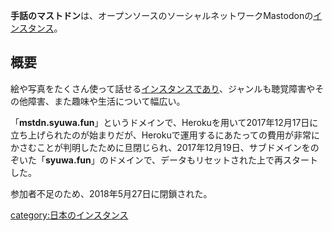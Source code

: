 {{小文字}}
{{Infobox instance
| Name          = 手話のマストドン
| Domain        = <s><nowiki>https://mstdn.syuwa.fun/</nowiki></s><br />https://syuwa.fun/
| Admin         = [https://syuwa.fun/@Yuduru ゆづる＠手話]
| Country       = 日本
| Start         = 2017年12月19日
| Kifu          = なし
| Alias         = なし
}}
'''手話のマストドン'''は、オープンソースのソーシャルネットワークMastodonの[[インスタンス]]。

==概要==
絵や写真をたくさん使って話せる[[インスタンス]]であり、ジャンルも聴覚障害やその他障害、また趣味や生活について幅広い。

「'''mstdn.syuwa.fun'''」というドメインで、Herokuを用いて2017年12月17日に立ち上げられたのが始まりだが、Herokuで運用するにあたっての費用が非常にかさむことが判明したために旦閉じられ、2017年12月19日、サブドメインをのぞいた「'''syuwa.fun'''」のドメインで、データもリセットされた上で再スタートした。

参加者不足のため、2018年5月27日に閉鎖された。

{{DEFAULTSORT:しゅわ}}
[[category:日本のインスタンス]]